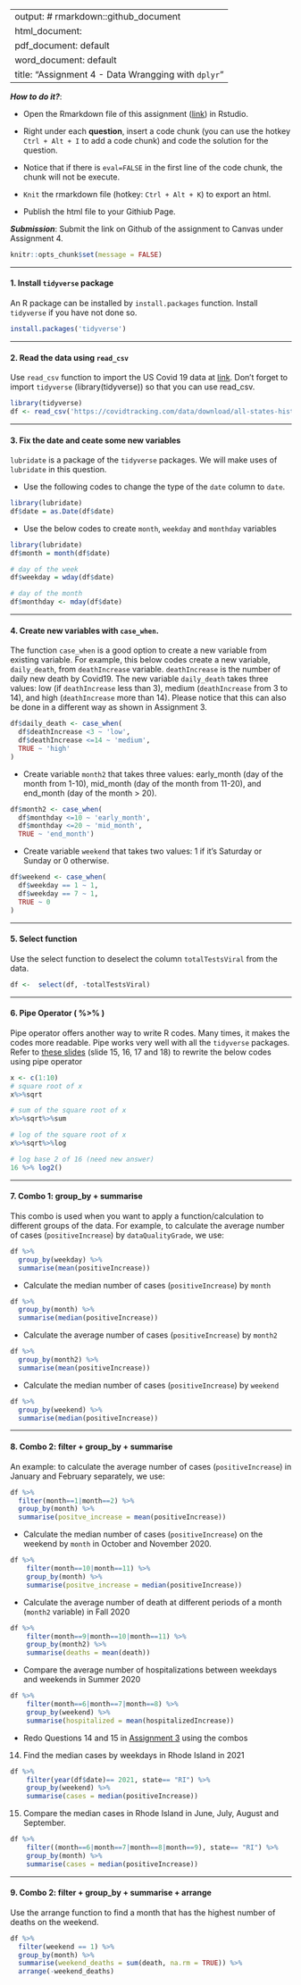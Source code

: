 
---
output: # rmarkdown::github_document
  html_document:
  pdf_document: default
  word_document: default
title: "Assignment 4 - Data Wrangging with `dplyr`"
---

***How to do it?***: 

- Open the Rmarkdown file of this assignment ([link](fa2021_assignment4.Rmd)) in Rstudio. 

- Right under each **question**, insert  a code chunk (you can use the hotkey `Ctrl + Alt + I` to add a code chunk) and code the solution for the question. 

- Notice that if there is `eval=FALSE` in the first line of the code chunk, the chunk will not be execute.

- `Knit` the rmarkdown file (hotkey: `Ctrl + Alt + K`) to export an html.  

-  Publish the html file to your Githiub Page. 

***Submission***: Submit the link on Github of the assignment to Canvas under Assignment 4. 

```r
knitr::opts_chunk$set(message = FALSE)
```

-------

#### 1. Install `tidyverse` package

An R package can be installed by `install.packages` function. Install `tidyverse` if you have not done so. 

```r
install.packages('tidyverse')
```

-------

#### 2. Read the data using `read_csv`

Use `read_csv` function to import the US Covid 19 data at [link](https://covidtracking.com/data/download/all-states-history.csv).  Don't forget to import `tidyverse` (library(tidyverse)) so that you can use read_csv. 
``` r
library(tidyverse)
df <- read_csv('https://covidtracking.com/data/download/all-states-history.csv')
```
-------

#### 3.  Fix the date and ceate some new variables

`lubridate` is a package of the `tidyverse` packages.  We will make uses of `lubridate` in this question.

- Use the following codes to change the type of the `date` column to `date`. 

```r
library(lubridate)
df$date = as.Date(df$date)
```

- Use the below codes to create `month`, `weekday` and `monthday` variables

```r
library(lubridate)
df$month = month(df$date)

# day of the week
df$weekday = wday(df$date)

# day of the month
df$monthday <- mday(df$date)
```

-------

#### 4. Create new variables with `case_when`. 

The function `case_when` is a good option to create a new variable from existing variable.  For example, this below codes create a new variable, `daily_death`, from `deathIncrease` variable.  `deathIncrease` is the number of daily new death by Covid19.  The new variable `daily_death` takes three values:  low (if `deathIncrease` less than 3), medium (`deathIncrease` from 3 to 14), and high (`deathIncrease` more than 14).  Please notice that this can also be done in a different way as shown in Assignment 3. 

```r
df$daily_death <- case_when(
  df$deathIncrease <3 ~ 'low',
  df$deathIncrease <=14 ~ 'medium',
  TRUE ~ 'high'
)
```

- Create variable `month2` that takes three values: early_month (day of the month from 1-10), mid_month (day of the month from 11-20), and end_month (day of the month > 20).

```r
df$month2 <- case_when(
  df$monthday <=10 ~ 'early_month',
  df$monthday <=20 ~ 'mid_month',
  TRUE ~ 'end_month')
```

- Create variable `weekend` that takes two values:  1 if it's Saturday or Sunday or 0 otherwise.

```r
df$weekend <- case_when(
  df$weekday == 1 ~ 1,
  df$weekday == 7 ~ 1,
  TRUE ~ 0
)
```

-------

#### 5. Select function

Use the select function to deselect the column `totalTestsViral` from the data.

```r
df <-  select(df, -totalTestsViral)
```

-------

#### 6. Pipe Operator ( %>% )

Pipe operator offers another way to write R codes. Many times, it makes the codes more readable.  Pipe works very well with all the `tidyverse` packages. Refer to [these slides](file:///C:/Users/sonou/Dropbox/git/math421/slides/dplyr.html#15) (slide 15, 16, 17 and 18) to rewrite the below codes using pipe operator

```r
x <- c(1:10)
# square root of x
x%>%sqrt

# sum of the square root of x
x%>%sqrt%>%sum

# log of the square root of x
x%>%sqrt%>%log

# log base 2 of 16 (need new answer)
16 %>% log2() 


```

-------

#### 7. Combo 1: group_by + summarise

This combo is used when you want to apply a function/calculation to different groups of the data. For example, to calculate the average number of cases (`positiveIncrease`) by `dataQualityGrade`, we use:

```r
df %>% 
  group_by(weekday) %>% 
  summarise(mean(positiveIncrease))
```

- Calculate the median number of cases (`positiveIncrease`) by `month`

```r
df %>% 
  group_by(month) %>% 
  summarise(median(positiveIncrease))
```

- Calculate the average number of cases (`positiveIncrease`) by `month2`

```r
df %>% 
  group_by(month2) %>% 
  summarise(mean(positiveIncrease))
```

- Calculate the median number of cases (`positiveIncrease`) by `weekend`

```r
df %>% 
  group_by(weekend) %>% 
  summarise(median(positiveIncrease))
```

-------

#### 8. Combo 2: filter + group_by + summarise

An example: to calculate the average number of cases (`positiveIncrease`) in January and February separately, we use:

```r
df %>% 
  filter(month==1|month==2) %>% 
  group_by(month) %>% 
  summarise(positve_increase = mean(positiveIncrease))
```

- Calculate the median number of cases (`positiveIncrease`) on the weekend by `month` in October and November 2020. 

```r
df %>% 
    filter(month==10|month==11) %>% 
    group_by(month) %>% 
    summarise(positve_increase = median(positiveIncrease))
```

- Calculate the average number of death at different periods of a month (`month2` variable) in Fall 2020

``` r
df %>% 
    filter(month==9|month==10|month==11) %>% 
    group_by(month2) %>% 
    summarise(deaths = mean(death))
```

- Compare the average number of hospitalizations between weekdays and weekends in Summer 2020

```r
df %>% 
    filter(month==6|month==7|month==8) %>% 
    group_by(weekend) %>% 
    summarise(hospitalized = mean(hospitalizedIncrease))
```

- Redo Questions 14 and 15 in [Assignment 3](fa2021_assignment3.html) using the combos

14. Find the median cases by weekdays in Rhode Island in 2021 

``` r
df %>% 
    filter(year(df$date)== 2021, state== "RI") %>% 
    group_by(weekend) %>% 
    summarise(cases = median(positiveIncrease))
```

15. Compare the median cases in Rhode Island in June, July, August and September.

``` r
df %>% 
    filter((month==6|month==7|month==8|month==9), state== "RI") %>%
    group_by(month) %>% 
    summarise(cases = median(positiveIncrease))
```

-------

#### 9. Combo 2: filter + group_by + summarise + arrange

Use the arrange function to find a month that has the highest number of deaths on the weekend. 

``` r
df %>% 
  filter(weekend == 1) %>% 
  group_by(month) %>% 
  summarise(weekend_deaths = sum(death, na.rm = TRUE)) %>% 
  arrange(-weekend_deaths)
```